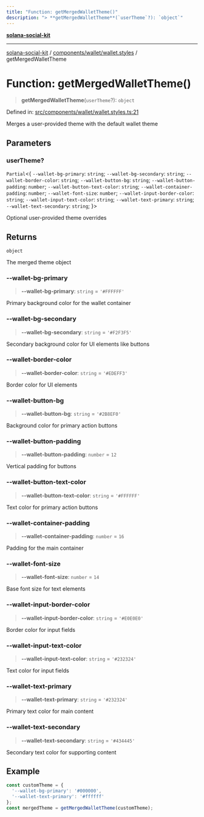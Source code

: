 ```yaml
---
title: "Function: getMergedWalletTheme()"
description: "> **getMergedWalletTheme**(`userTheme`?): `object`"
---
```


[**solana-social-kit**](../../../../README.mdx)

***

[solana-social-kit](../../../../README.mdx) / [components/wallet/wallet.styles](../README.mdx) / getMergedWalletTheme

# Function: getMergedWalletTheme()

> **getMergedWalletTheme**(`userTheme`?): `object`

Defined in: [src/components/wallet/wallet.styles.ts:21](https://github.com/SendArcade/solana-social-starter/blob/03568260ca96ed63f77049843c721de1cb011893/src/components/wallet/wallet.styles.ts#L21)

Merges a user-provided theme with the default wallet theme

## Parameters

### userTheme?

`Partial`\<\{ `--wallet-bg-primary`: `string`; `--wallet-bg-secondary`: `string`; `--wallet-border-color`: `string`; `--wallet-button-bg`: `string`; `--wallet-button-padding`: `number`; `--wallet-button-text-color`: `string`; `--wallet-container-padding`: `number`; `--wallet-font-size`: `number`; `--wallet-input-border-color`: `string`; `--wallet-input-text-color`: `string`; `--wallet-text-primary`: `string`; `--wallet-text-secondary`: `string`; \}\>

Optional user-provided theme overrides

## Returns

`object`

The merged theme object

### --wallet-bg-primary

> **--wallet-bg-primary**: `string` = `'#FFFFFF'`

Primary background color for the wallet container

### --wallet-bg-secondary

> **--wallet-bg-secondary**: `string` = `'#F2F3F5'`

Secondary background color for UI elements like buttons

### --wallet-border-color

> **--wallet-border-color**: `string` = `'#EDEFF3'`

Border color for UI elements

### --wallet-button-bg

> **--wallet-button-bg**: `string` = `'#2B8EF0'`

Background color for primary action buttons

### --wallet-button-padding

> **--wallet-button-padding**: `number` = `12`

Vertical padding for buttons

### --wallet-button-text-color

> **--wallet-button-text-color**: `string` = `'#FFFFFF'`

Text color for primary action buttons

### --wallet-container-padding

> **--wallet-container-padding**: `number` = `16`

Padding for the main container

### --wallet-font-size

> **--wallet-font-size**: `number` = `14`

Base font size for text elements

### --wallet-input-border-color

> **--wallet-input-border-color**: `string` = `'#E0E0E0'`

Border color for input fields

### --wallet-input-text-color

> **--wallet-input-text-color**: `string` = `'#232324'`

Text color for input fields

### --wallet-text-primary

> **--wallet-text-primary**: `string` = `'#232324'`

Primary text color for main content

### --wallet-text-secondary

> **--wallet-text-secondary**: `string` = `'#434445'`

Secondary text color for supporting content

## Example

```typescript
const customTheme = {
  '--wallet-bg-primary': '#000000',
  '--wallet-text-primary': '#ffffff'
};
const mergedTheme = getMergedWalletTheme(customTheme);
```
